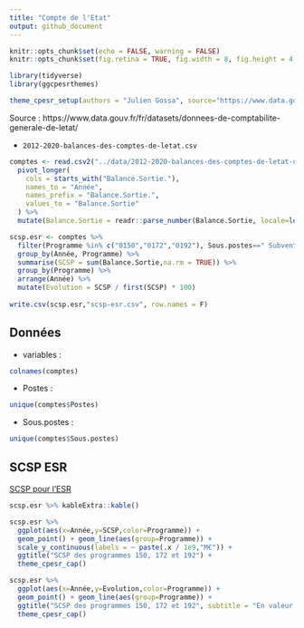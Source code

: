 ```yaml
---
title: "Compte de l'Etat"
output: github_document
---
```


```r
knitr::opts_chunk$set(echo = FALSE, warning = FALSE)
knitr::opts_chunk$set(fig.retina = TRUE, fig.width = 8, fig.height = 4.5)

library(tidyverse)
library(ggcpesrthemes)

theme_cpesr_setup(authors = "Julien Gossa", source="https://www.data.gouv.fr/fr/datasets/donnees-de-comptabilite-generale-de-letat/")
```

Source : https://www.data.gouv.fr/fr/datasets/donnees-de-comptabilite-generale-de-letat/

- `2012-2020-balances-des-comptes-de-letat.csv`

```r
comptes <- read.csv2("../data/2012-2020-balances-des-comptes-de-letat-utf8.csv") %>%
  pivot_longer(
    cols = starts_with("Balance.Sortie."),
    names_to = "Année",
    names_prefix = "Balance.Sortie.",
    values_to = "Balance.Sortie"
  ) %>%
  mutate(Balance.Sortie = readr::parse_number(Balance.Sortie, locale=locale(decimal_mark = ",", grouping_mark = " ")))

scsp.esr <- comptes %>%
  filter(Programme %in% c("0150","0172","0192"), Sous.postes==" Subventions pour charges de service public ") %>%
  group_by(Année, Programme) %>%
  summarise(SCSP = sum(Balance.Sortie,na.rm = TRUE)) %>%
  group_by(Programme) %>%
  arrange(Année) %>%
  mutate(Evolution = SCSP / first(SCSP) * 100)
  
write.csv(scsp.esr,"scsp-esr.csv", row.names = F)
```

## Données

- variables : 

```r
colnames(comptes)
```

- Postes :

```r
unique(comptes$Postes)
```

- Sous.postes :

```r
unique(comptes$Sous.postes)
```

## SCSP ESR

[SCSP pour l'ESR](scsp-esr.csv)

```r
scsp.esr %>% kableExtra::kable()
```


```r
scsp.esr %>%
  ggplot(aes(x=Année,y=SCSP,color=Programme)) +
  geom_point() + geom_line(aes(group=Programme)) +
  scale_y_continuous(labels = ~ paste(.x / 1e9,"M€")) +
  ggtitle("SCSP des programmes 150, 172 et 192") +
  theme_cpesr_cap()
```


```r
scsp.esr %>%
  ggplot(aes(x=Année,y=Evolution,color=Programme)) +
  geom_point() + geom_line(aes(group=Programme)) +
  ggtitle("SCSP des programmes 150, 172 et 192", subtitle = "En valeur 100 pour 2012") +
  theme_cpesr_cap()
```